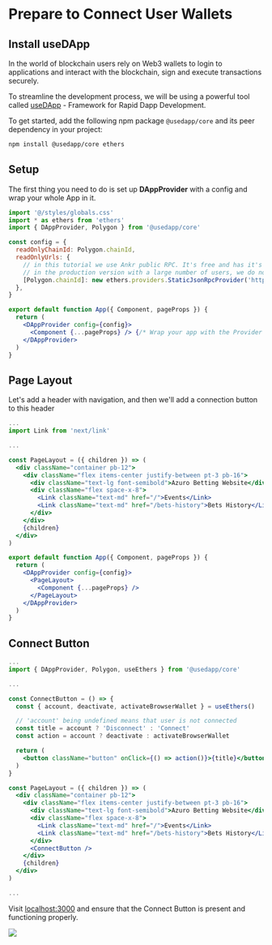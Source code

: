 
# Prepare to Connect User Wallets

## Install useDApp

In the world of blockchain users rely on Web3 wallets to login to applications and interact with the blockchain,
sign and execute transactions securely.

To streamline the development process, we will be using a powerful tool
called [useDApp](https://usedapp.io/) - Framework for Rapid Dapp Development.

To get started, add the following npm package `@usedapp/core` and its peer dependency in your project:

```bash copy
npm install @usedapp/core ethers
```

## Setup

The first thing you need to do is set up **DAppProvider** with a config and wrap your whole App in it.

```jsx {2-12, 16-18} filename="pages/_app.js" copy
import '@/styles/globals.css'
import * as ethers from 'ethers'
import { DAppProvider, Polygon } from '@usedapp/core'

const config = {
  readOnlyChainId: Polygon.chainId,
  readOnlyUrls: {
    // in this tutorial we use Ankr public RPC. It's free and has it's own limits
    // in the production version with a large number of users, we do not recommend using it
    [Polygon.chainId]: new ethers.providers.StaticJsonRpcProvider('https://rpc.ankr.com/polygon'),
  },
}

export default function App({ Component, pageProps }) {
  return (
    <DAppProvider config={config}>
      <Component {...pageProps} /> {/* Wrap your app with the Provider */}
    </DAppProvider>
  )
}
```

## Page Layout

Let's add a header with navigation, and then we'll add a connection button to this header

```jsx {2, 6-17, 22-24} filename="pages/_app.js"
...
import Link from 'next/link'

...

const PageLayout = ({ children }) => (
  <div className="container pb-12">
    <div className="flex items-center justify-between pt-3 pb-16">
      <div className="text-lg font-semibold">Azuro Betting Website</div>
      <div className="flex space-x-8">
        <Link className="text-md" href="/">Events</Link>
        <Link className="text-md" href="/bets-history">Bets History</Link>
      </div>
    </div>
    {children}
  </div>
)

export default function App({ Component, pageProps }) {
  return (
    <DAppProvider config={config}>
      <PageLayout>
        <Component {...pageProps} />
      </PageLayout>
    </DAppProvider>
  )
}
```

## Connect Button

```jsx {2, 6-16, 26} filename="pages/_app.js"
...
import { DAppProvider, Polygon, useEthers } from '@usedapp/core'

...

const ConnectButton = () => {
  const { account, deactivate, activateBrowserWallet } = useEthers()

  // 'account' being undefined means that user is not connected
  const title = account ? 'Disconnect' : 'Connect'
  const action = account ? deactivate : activateBrowserWallet

  return (
    <button className="button" onClick={() => action()}>{title}</button>
  )
}

const PageLayout = ({ children }) => (
  <div className="container pb-12">
    <div className="flex items-center justify-between pt-3 pb-16">
      <div className="text-lg font-semibold">Azuro Betting Website</div>
      <div className="flex space-x-8">
        <Link className="text-md" href="/">Events</Link>
        <Link className="text-md" href="/bets-history">Bets History</Link>
      </div>
      <ConnectButton />
    </div>
    {children}
  </div>
)

...
```

Visit [localhost:3000](http://localhost:3000) and ensure that the Connect Button is present and functioning properly.

<Image src="/images/sections/header.png" width={2548} height={522} />

